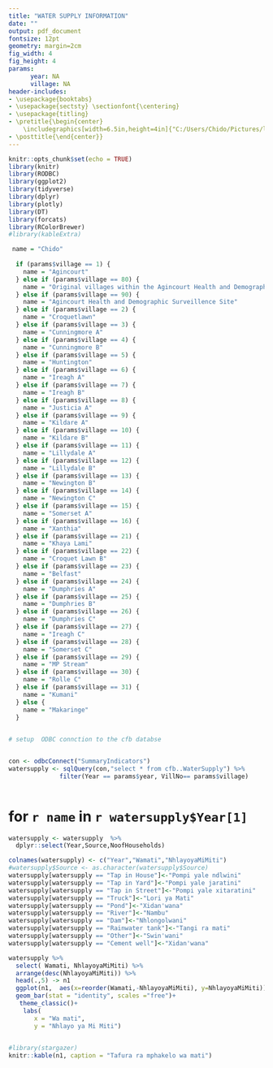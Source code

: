 ```yaml
---
title: "WATER SUPPLY INFORMATION"
date: ""
output: pdf_document
fontsize: 12pt
geometry: margin=2cm
fig_width: 4 
fig_height: 4 
params: 
      year: NA
      village: NA
header-includes:
- \usepackage{booktabs}
- \usepackage{sectsty} \sectionfont{\centering}
- \usepackage{titling}
- \pretitle{\begin{center}
    \includegraphics[width=6.5in,height=4in]{"C:/Users/Chido/Pictures/logo.jpg"}\LARGE\\}
- \posttitle{\end{center}}
---
```



```r
knitr::opts_chunk$set(echo = TRUE)
library(knitr)
library(RODBC)
library(ggplot2)
library(tidyverse)
library(dplyr)
library(plotly)
library(DT)
library(forcats)
library(RColorBrewer)
#library(kableExtra)

 name = "Chido"
 
  if (params$village == 1) {
    name = "Agincourt"
  } else if (params$village == 80) {
    name = "Original villages within the Agincourt Health and Demographic Surveillence Site "
  } else if (params$village == 90) {
    name = "Agincourt Health and Demographic Surveillence Site"
  } else if (params$village == 2) {
    name = "Croquetlawn"
  } else if (params$village == 3) {
    name = "Cunningmore A"
  } else if (params$village == 4) {
    name = "Cunningmore B"
  } else if (params$village == 5) {
    name = "Huntington"
  } else if (params$village == 6) {
    name = "Ireagh A"
  } else if (params$village == 7) {
    name = "Ireagh B"
  } else if (params$village == 8) {
    name = "Justicia A"
  } else if (params$village == 9) {
    name = "Kildare A"
  } else if (params$village == 10) {
    name = "Kildare B"
  } else if (params$village == 11) {
    name = "Lillydale A"
  } else if (params$village == 12) {
    name = "Lillydale B"
  } else if (params$village == 13) {
    name = "Newington B"
  } else if (params$village == 14) {
    name = "Newington C"
  } else if (params$village == 15) {
    name = "Somerset A"
  } else if (params$village == 16) {
    name = "Xanthia"
  } else if (params$village == 21) {
    name = "Khaya Lami"
  } else if (params$village == 22) {
    name = "Croquet Lawn B"
  } else if (params$village == 23) {
    name = "Belfast"
  } else if (params$village == 24) {
    name = "Dumphries A"
  } else if (params$village == 25) {
    name = "Dumphries B"
  } else if (params$village == 26) {
    name = "Dumphries C"
  } else if (params$village == 27) {
    name = "Ireagh C"
  } else if (params$village == 28) {
    name = "Somerset C"
  } else if (params$village == 29) {
    name = "MP Stream"
  } else if (params$village == 30) {
    name = "Rolle C"
  } else if (params$village == 31) {
    name = "Kumani"
  } else {
    name = "Makaringe"
  }
  

# setup  ODBC connction to the cfb databse


con <- odbcConnect("SummaryIndicators")
watersupply <- sqlQuery(con,"select * from cfb..WaterSupply") %>%
              filter(Year == params$year, VillNo== params$village)
        
```
\pagenumbering{gobble}
# for `r name` in `r watersupply$Year[1]`

```r
watersupply <- watersupply  %>%
  dplyr::select(Year,Source,NoofHouseholds)

colnames(watersupply) <- c("Year","Wamati","NhlayoyaMiMiti")
#watersupply$Source <- as.character(watersupply$Source)
watersupply[watersupply == "Tap in House"]<-"Pompi yale ndlwini"
watersupply[watersupply == "Tap in Yard"]<-"Pompi yale jaratini"
watersupply[watersupply == "Tap in Street"]<-"Pompi yale xitaratini"
watersupply[watersupply == "Truck"]<-"Lori ya Mati"
watersupply[watersupply == "Pond"]<-"Xidan'wana"
watersupply[watersupply == "River"]<-"Nambu"
watersupply[watersupply == "Dam"]<-"Nhlongolwani"
watersupply[watersupply == "Rainwater tank"]<-"Tangi ra mati"
watersupply[watersupply == "Other"]<-"Swin'wani"
watersupply[watersupply == "Cement well"]<-"Xidan'wana"

watersupply %>%
  select( Wamati, NhlayoyaMiMiti) %>%
  arrange(desc(NhlayoyaMiMiti)) %>%
  head(.,5) -> n1
  ggplot(n1,  aes(x=reorder(Wamati,-NhlayoyaMiMiti), y=NhlayoyaMiMiti))+
  geom_bar(stat = "identity", scales ="free")+
   theme_classic()+
    labs(
       x = "Wa mati",
       y = "Nhlayo ya Mi Miti")
  
```

```r
#library(stargazer)
knitr::kable(n1, caption = "Tafura ra mphakelo wa mati")

```

